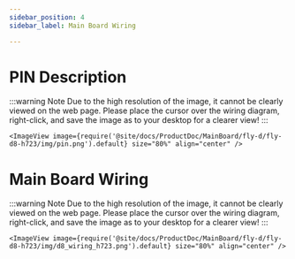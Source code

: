 ```yaml
---
sidebar_position: 4
sidebar_label: Main Board Wiring

---
```



# PIN Description

:::warning Note
Due to the high resolution of the image, it cannot be clearly viewed on the web page. Please place the cursor over the wiring diagram, right-click, and save the image as to your desktop for a clearer view!
:::

    <ImageView image={require('@site/docs/ProductDoc/MainBoard/fly-d/fly-d8-h723/img/pin.png').default} size="80%" align="center" />


# Main Board Wiring

:::warning Note
Due to the high resolution of the image, it cannot be clearly viewed on the web page. Please place the cursor over the wiring diagram, right-click, and save the image as to your desktop for a clearer view!
:::

    <ImageView image={require('@site/docs/ProductDoc/MainBoard/fly-d/fly-d8-h723/img/d8_wiring_h723.png').default} size="80%" align="center" />